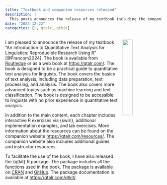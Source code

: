 ```yaml
---
title: "Textbook and companion resources released"
description: |
  This posts announces the release of my textbook including the companion website and the `qtkit` R package.
date: "2024-12-22"
categories: [r, qtalr, qtkit]
---
```


![](./cover.png){style="width: 25%; float: right; margin-left: 1em; margin-bottom: 1em;"}

I am pleased to announce the release of my textbook "An Introduction to Quantitative Text Analysis for Linguistics: Reproducible Research Using R" [@Francom2024]. The book is available from [Routledge](https://www.routledge.com/An-Introduction-to-Quantitative-Text-Analysis-for-Linguistics-Reproducible-Research-Using-R/Francom/p/book/9781032494265) or as a web book at [https://qtalr.com/](https://qtalr.com/). The book is designed to be a practical guide to quantitative text analysis for linguists. The book covers the basics of text analysis, including data preparation, text processing, and analysis. The book also covers more advanced topics such as machine learning and text classification. The book is designed to be accessible to linguists with no prior experience in quantitative text analysis.

In addition to the main content, each chapter includes interactive R exercises via {swirl}, additional implementation examples, and lab exercises. More information about the resources can be found on the companion website [https://qtalr.com/resources/](https://qtalr.com/resources/). The companion website also includes additional guides and instructor resources.

To facilitate the use of the book, I have also released the {qtkit} R package. The package includes all the functions used in the book. The package is available on [CRAN](https://cran.r-project.org/package=qtkit) and [GitHub](https://github.com/qtalr/qtkit). The package documentation is available at [https://qtalr.com/qtkit/](https://qtalr.com/qtkit/).


